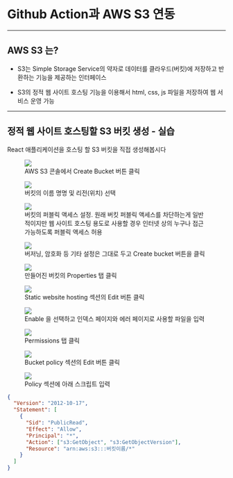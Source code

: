 <!-- section-title: Github Action과 AWS S3 연동 -->

# Github Action과 AWS S3 연동

---

## AWS S3 는?

- S3는 Simple Storage Service의 약자로 데이터를 클라우드(버킷)에 저장하고 반환하는 기능을 제공하는 인터페이스

- S3의 정적 웹 사이트 호스팅 기능을 이용해서 html, css, js 파일을 저장하여 웹 서비스 운영 가능

---

## 정적 웹 사이트 호스팅할 S3 버킷 생성 - 실습

React 애플리케이션을 호스팅 할 S3 버킷을 직접 생성해봅시다

<!-- fragments-start -->

<figure>
  <img src="/public/images/slides/aws-s3-hands-on/bucket-1.png" />
  <figcaption>AWS S3 콘솔에서 Create Bucket 버튼 클릭</figcaption>
</figure>

<figure>
  <img src="/public/images/slides/aws-s3-hands-on/bucket-2.png" />
  <figcaption>버킷의 이름 명명 및 리전(위치) 선택</figcaption>
</figure>

<figure>
  <img src="/public/images/slides/aws-s3-hands-on/bucket-3.png" />
  <figcaption>
    버킷의 퍼블릭 액세스 설정. 원래 버킷 퍼블릭 액세스를 차단하는게 일반적이지만
    웹 사이트 호스팅 용도로 사용할 경우 인터넷 상의 누구나 접근 가능하도록
    퍼블릭 액세스 허용
  </figcaption>
</figure>

<figure>
  <img src="/public/images/slides/aws-s3-hands-on/bucket-4.png" />
  <figcaption>
    버저닝, 암호화 등 기타 설정은 그대로 두고 Create bucket 버튼을 클릭
  </figcaption>
</figure>

<figure>
  <img src="/public/images/slides/aws-s3-hands-on/bucket-5.png" />
  <figcaption>만들어진 버킷의 Properties 탭 클릭</figcaption>
</figure>

<figure>
  <img src="/public/images/slides/aws-s3-hands-on/bucket-6.png" />
  <figcaption>Static website hosting 섹션의 Edit 버튼 클릭</figcaption>
</figure>

<figure>
  <img src="/public/images/slides/aws-s3-hands-on/bucket-7.png" />
  <figcaption>
    Enable 을 선택하고 인덱스 페이지와 에러 페이지로 사용할 파일을 입력
  </figcaption>
</figure>

<figure>
  <img src="/public/images/slides/aws-s3-hands-on/bucket-8.png" />
  <figcaption>Permissions 탭 클릭</figcaption>
</figure>

<figure>
  <img src="/public/images/slides/aws-s3-hands-on/bucket-9.png" />
  <figcaption>Bucket policy 섹션의 Edit 버튼 클릭</figcaption>
</figure>

<figure>
  <img src="/public/images/slides/aws-s3-hands-on/bucket-10.png" />
  <figcaption>Policy 섹션에 아래 스크립트 입력</figcaption>
</figure>

```json
{
  "Version": "2012-10-17",
  "Statement": [
    {
      "Sid": "PublicRead",
      "Effect": "Allow",
      "Principal": "*",
      "Action": ["s3:GetObject", "s3:GetObjectVersion"],
      "Resource": "arn:aws:s3:::버킷이름/*"
    }
  ]
}
```

<!-- fragments-end -->
